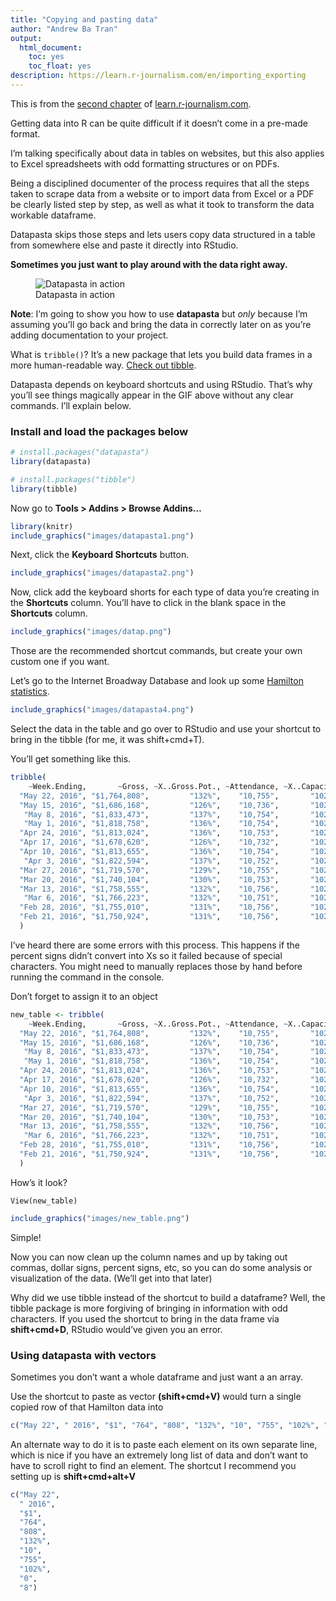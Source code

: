 ```yaml
---
title: "Copying and pasting data"
author: "Andrew Ba Tran"
output:
  html_document:
    toc: yes
    toc_float: yes
description: https://learn.r-journalism.com/en/importing_exporting
---
```


This is from the [second chapter](https://learn.r-journalism.com/en/importing_exporting/copying_pasting/datapasta/) of [learn.r-journalism.com](https://learn.r-journalism.com/).


Getting data into R can be quite difficult if it doesn't come in a pre-made format.

I'm talking specifically about data in tables on websites, but this also applies to Excel spreadsheets with odd formatting structures or on PDFs.

Being a disciplined documenter of the process requires that all the steps taken to scrape data from a website or to import data from Excel or a PDF be clearly listed step by step, as well as what it took to transform the data workable dataframe.

Datapasta skips those steps and lets users copy data structured in a table from somewhere else and paste it directly into RStudio. 

**Sometimes you just want to play around with the data right away.**

![Datapasta in action](images/datapasta.gif)

**Note**: I'm going to show you how to use **datapasta** but *only* because I'm assuming you'll go back and bring the data in correctly later on as you're adding documentation to your project.

What is `tribble()`? It's a new package that lets you build data frames in a more human-readable way. [Check out tibble](https://cran.r-project.org/web/packages/tibble/vignettes/tibble.html).

Datapasta depends on keyboard shortcuts and using RStudio. That's why you'll see things magically appear in the GIF above without any clear commands. I'll explain below.

### Install and load the packages below

```r
# install.packages("datapasta")
library(datapasta)

# install.packages("tibble")
library(tibble)
```

Now go to **Tools > Addins > Browse Addins...**

```r
library(knitr)
include_graphics("images/datapasta1.png")
```


Next, click the **Keyboard Shortcuts** button.

```r
include_graphics("images/datapasta2.png")
```

Now, click add the keyboard shorts for each type of data you're creating in the  **Shortcuts** column. You'll have to click in the blank space in the **Shortcuts** column.

```r
include_graphics("images/datap.png")
```

Those are the recommended shortcut commands, but create your own custom one if you want.

Let's go to the Internet Broadway Database and look up some [Hamilton statistics](https://www.ibdb.com/grosses-production/hamilton-499521/1).

```r
include_graphics("images/datapasta4.png")
```

Select the data in the table and go over to RStudio and use your shortcut to bring in the tibble (for me, it was shift+cmd+T).

You'll get something like this.

```r
tribble(
    ~Week.Ending,       ~Gross, ~X..Gross.Pot., ~Attendance, ~X..Capacity, ~X..Previews, ~X..Perf.,
  "May 22, 2016", "$1,764,808",         "132%",    "10,755",       "102%",            0,         8,
  "May 15, 2016", "$1,686,168",         "126%",    "10,736",       "102%",            0,         8,
   "May 8, 2016", "$1,833,473",         "137%",    "10,754",       "102%",            0,         8,
   "May 1, 2016", "$1,818,758",         "136%",    "10,754",       "102%",            0,         8,
  "Apr 24, 2016", "$1,813,024",         "136%",    "10,753",       "102%",            0,         8,
  "Apr 17, 2016", "$1,678,620",         "126%",    "10,732",       "102%",            0,         8,
  "Apr 10, 2016", "$1,813,655",         "136%",    "10,754",       "102%",            0,         8,
   "Apr 3, 2016", "$1,822,594",         "137%",    "10,752",       "102%",            0,         8,
  "Mar 27, 2016", "$1,719,570",         "129%",    "10,755",       "102%",            0,         8,
  "Mar 20, 2016", "$1,740,104",         "130%",    "10,753",       "102%",            0,         8,
  "Mar 13, 2016", "$1,758,555",         "132%",    "10,756",       "102%",            0,         8,
   "Mar 6, 2016", "$1,766,223",         "132%",    "10,751",       "102%",            0,         8,
  "Feb 28, 2016", "$1,755,010",         "131%",    "10,756",       "102%",            0,         8,
  "Feb 21, 2016", "$1,750,924",         "131%",    "10,756",       "102%",            0,         8
  )
```


I've heard there are some errors with this process. This happens if the percent signs didn't convert into Xs so it failed because of special characters. You might need to manually replaces those by hand before running the command in the console.

Don't forget to assign it to an object

```r
new_table <- tribble(
    ~Week.Ending,       ~Gross, ~X..Gross.Pot., ~Attendance, ~X..Capacity, ~X..Previews, ~X..Perf.,
  "May 22, 2016", "$1,764,808",         "132%",    "10,755",       "102%",            0,         8,
  "May 15, 2016", "$1,686,168",         "126%",    "10,736",       "102%",            0,         8,
   "May 8, 2016", "$1,833,473",         "137%",    "10,754",       "102%",            0,         8,
   "May 1, 2016", "$1,818,758",         "136%",    "10,754",       "102%",            0,         8,
  "Apr 24, 2016", "$1,813,024",         "136%",    "10,753",       "102%",            0,         8,
  "Apr 17, 2016", "$1,678,620",         "126%",    "10,732",       "102%",            0,         8,
  "Apr 10, 2016", "$1,813,655",         "136%",    "10,754",       "102%",            0,         8,
   "Apr 3, 2016", "$1,822,594",         "137%",    "10,752",       "102%",            0,         8,
  "Mar 27, 2016", "$1,719,570",         "129%",    "10,755",       "102%",            0,         8,
  "Mar 20, 2016", "$1,740,104",         "130%",    "10,753",       "102%",            0,         8,
  "Mar 13, 2016", "$1,758,555",         "132%",    "10,756",       "102%",            0,         8,
   "Mar 6, 2016", "$1,766,223",         "132%",    "10,751",       "102%",            0,         8,
  "Feb 28, 2016", "$1,755,010",         "131%",    "10,756",       "102%",            0,         8,
  "Feb 21, 2016", "$1,750,924",         "131%",    "10,756",       "102%",            0,         8
  )

```

How's it look?

```
View(new_table)

```

```r
include_graphics("images/new_table.png")
```

Simple!

Now you can now clean up the column names and up by taking out commas, dollar signs, percent signs, etc, so you can do some analysis or visualization of the data. (We'll get into that later)

Why did we use tibble instead of the shortcut to build a dataframe? Well, the tibble package is more forgiving of bringing in information with odd characters. If you used the shortcut to bring in the data frame via **shift+cmd+D**, RStudio would've given you an error.

### Using datapasta with vectors

Sometimes you don't want a whole dataframe and just want a an array.

Use the shortcut to paste as vector **(shift+cmd+V)** would turn a single copied row of that Hamilton data into 

```r
c("May 22", " 2016", "$1", "764", "808", "132%", "10", "755", "102%", "0", "8")
```

An alternate way to do it is to paste each element on its own separate line, which is nice if you have an extremely long list of data and don't want to have to scroll right to find an element. The shortcut I recommend you setting up is **shift+cmd+alt+V**

```r
c("May 22",
  " 2016",
  "$1",
  "764",
  "808",
  "132%",
  "10",
  "755",
  "102%",
  "0",
  "8")
```